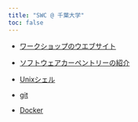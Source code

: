 ```yaml
---
title: "SWC @ 千葉大学"
toc: false
---
```


- [ワークショップのウエブサイト](https://swcarpentry-ja.github.io/2024-05-30-chiba/)

- [ソフトウェアカーペントリーの紹介](swc-intro/index.qmd)

- [Unixシェル](shell/index.qmd)

- [git](git/index.qmd)

- [Docker](docker/index.qmd)